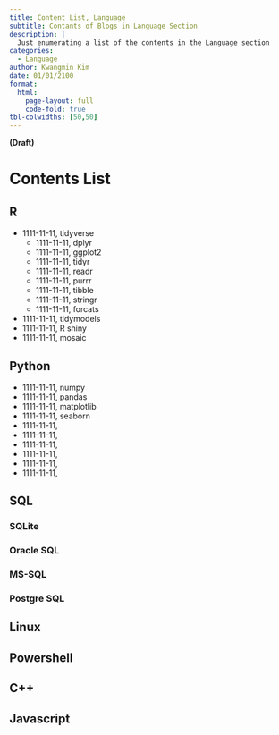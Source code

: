 ```yaml
---
title: Content List, Language
subtitle: Contants of Blogs in Language Section
description: |
  Just enumerating a list of the contents in the Language section 
categories:
  - Language
author: Kwangmin Kim
date: 01/01/2100
format: 
  html:
    page-layout: full
    code-fold: true
tbl-colwidths: [50,50]
---
```


**(Draft)**

# Contents List

## R

* 1111-11-11, tidyverse
  * 1111-11-11, dplyr
  * 1111-11-11, ggplot2
  * 1111-11-11, tidyr
  * 1111-11-11, readr
  * 1111-11-11, purrr
  * 1111-11-11, tibble
  * 1111-11-11, stringr
  * 1111-11-11, forcats
* 1111-11-11, tidymodels
* 1111-11-11, R shiny
* 1111-11-11, mosaic

## Python

* 1111-11-11, numpy
* 1111-11-11, pandas
* 1111-11-11, matplotlib
* 1111-11-11, seaborn
* 1111-11-11, 
* 1111-11-11, 
* 1111-11-11, 
* 1111-11-11, 
* 1111-11-11, 
* 1111-11-11, 

## SQL

### SQLite

### Oracle SQL

### MS-SQL

### Postgre SQL

## Linux

## Powershell

## C++

## Javascript